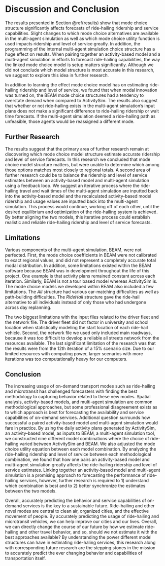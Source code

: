 # Discussion and Conclusion {#discussion}
The results presented in Section \@ref(results) show that mode choice structure significantly affects forecasts of ride-hailing ridership and service capabilities. Slight changes to which mode choice alternatives are available in the multi-agent simulation as well as which mode choice utility function is used impacts ridership and level of service greatly. In addition, the programming of the internal multi-agent simulation choice structure has a huge effect on results. When pairing together an activity-based model and a multi-agent simulation in efforts to forecast ride-hailing capabilities, the way the linked mode choice model is setup matters significantly. Although we did not conclude which model structure is most accurate in this research, we suggest to explore this idea in further research.

In addition to learning the effect mode choice model has on estimating ride-hailing ridership and level of service, we found that when modal innovation was turned on, the BEAM mode choice structures had a tendency to overstate demand when compared to ActivitySim. The results also suggest that whether or not ride-hailing exists in the multi-agent simulation's input plans does not make a significant difference to ride-hailing ridership or wait time forecasts. If the multi-agent simulation deemed a ride-hailing path as unfeasible, those agents would be reassigned a different mode. 

## Further Research
The results suggest that the primary area of further research remain at discovering which mode choice model structure estimate accurate ridership and level of service forecasts. In this research we concluded that mode choice model structure matters, but were unable to determine which among those options matches most closely to regional totals. A second area of further research could be to balance the ridership and level of service estimates between an activity-based model and multi-agent simulation using a feedback loop. We suggest an iterative process where the ride-hailing travel and wait times of the multi-agent simulation are inputted back into the activity-based model and the recalculated activity-based model ridership and usage values are inputted back into the multi-agent simulation. This process would continue, working off of each other, until the desired equilibrium and optimization of the ride-hailing system is achieved. By better aligning the two models, this iterative process could establish realistic and reliable ride-hailing ridership and level of service forecasts.

## Limitations
Various components of the multi-agent simulation, BEAM, were not perfected. First, the mode choice coefficients in BEAM were not calibrated to exact regional values, and did not represent a completely accurate total modal distribution. In addition, some limitations existed within the BEAM software because BEAM was in development throughout the life of this project. One example is that activity plans remained constant across each iteration. Similarly, BEAM is not a tour based model whereas ActivitySim is. The mode choice models we developed within BEAM also included a few limitations. The *All* structure had various car-matching difficulties as well as path-building difficulties. The *RideHail* structure gave the ride-hail alternative to all individuals instead of only those who had undergone across day replanning.

The two biggest limitations with the input files related to the driver fleet and the network file. The driver fleet did not factor in university and school location when statistically modeling the start location of each ride-hail vehicle. Second, the network file we used only included main roadways, because it was too difficult to develop a reliable all streets network from the resources available. The last significant limitation of the research was that the results were from the 12th iteration of a 15% scenario size. Due to our limited resources with computing power, larger scenarios with more iterations was too computationally heavy for our computers. 

## Conclusion {#conclusion}
The increasing usage of on-demand transport modes such as ride-hailing and microtransit has challenged forecasters with finding the best methodology to capturing behavior related to these new modes. Spatial analysis, activity-based models, and multi-agent simulation are common methodological approaches, but some professional disagreement exists as to which approach is best for forecasting the availability and service capabilities of on-demand services. Additional question surrounds how successful a paired activity-based model and multi-agent simulation would fare in practice. By using the daily activity plans generated by ActivitySim, an activity-based model, as inputs to BEAM, a multi-agent simulation tool, we constructed nine different model combinations where the choice of ride-hailing varied between ActivitySim and BEAM. We also adjusted the mode choice utility equation between each model combination. By analyzing the ride-hailing ridership and level of service between each methodological combination, we found that how one pairs an activity-based model and multi-agent simulation greatly affects the ride-hailing ridership and level of service estimates. Linking together an activity-based model and multi-agent simulation is a promising approach to forecasting the performance of ride-hailing services, however, further research is required to 1) understand which combination is best and to 2) better synchronize the estimates between the two models.

Overall, accurately predicting the behavior and service capabilities of on-demand services is the key to a sustainable future. Ride-hailing and other novel modes are central to clean air, organized cities, and the effective movement of people. By accurately predicting the usage of ride-hailing and microtransit vehicles, we can help improve our cities and our lives. Overall, we can directly change the course of our future by how we estimate ride-hailing and other travel behavior, and so, should we not estimate it with the best approaches available? By understanding the power different model structures can have in estimating ride-haling services, this research along with corresponding future research are the stepping stones in the mission to accurately predict the ever changing behavior and capabilities of transportation itself.  

